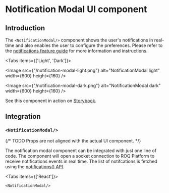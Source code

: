 
# Notification Modal UI component

## Introduction

The `<NotificationModal/>` component shows the user's notifications in real-time and also enables the user to
configure the preferences. Please refer to the [notifications feature guide](/feature-guides/notifications) for more
information and instructions.

<Tabs items={['Light', 'Dark']}><Tab>

<Image src={"/notification-modal-light.png"} alt="NotificationModal light" width={600} height={160} />

</Tab><Tab>

<Image src={"/notification-modal-dark.png"} alt="NotificationModal dark" width={600} height={160} />

</Tab></Tabs>

See this component in action on
[Storybook](https://ui.roq.tech/?path=/story/notifications-notificationsmodal--default).

## Integration


### `<NotificationModal/>`

{/* TODO Props are not aligned with the actual UI component. */}

The notification modal component can be integrated with just one line of code. The component will open a socket
connection to ROQ Platform to receive notifications events in real time. The list of notifcations is fetched using the
[notifications() API](/api-doc/notifications-api#notifications).

<Tabs items={['React']}><Tab>

```tsx
<NotificationModal/>
```

</Tab></Tabs>